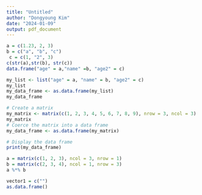 ```yaml
---
title: "Untitled"
author: "Dongyoung Kim"
date: "2024-01-09"
output: pdf_document
---
```

```r
a = c(1.23, 2, 3)
b = c("a", "b", "c")
 c = c(1, "2", 3)
c(str(a),str(b), str(c)) 
data.frame("age" = a,"name" =b, "age2" = c)

```

```r
my_list <- list("age" = a, "name" = b, "age2" = c)
my_list
my_data_frame <- as.data.frame(my_list)
my_data_frame
```
```r
# Create a matrix
my_matrix <- matrix(c(1, 2, 3, 4, 5, 6, 7, 8, 9), nrow = 3, ncol = 3)
my_matrix
# Coerce the matrix into a data frame
my_data_frame <- as.data.frame(my_matrix)

# Display the data frame
print(my_data_frame)

```

```r
a = matrix(c(1, 2, 3), ncol = 3, nrow = 1)
b = matrix(c(2, 3, 4), ncol = 1, nrow = 3)
a %*% b
```

```r
vector1 = c("")
as.data.frame()
```